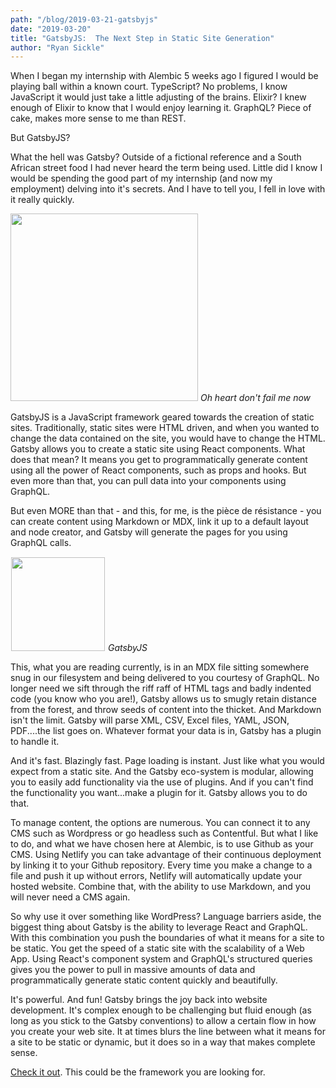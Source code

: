 ```yaml
---
path: "/blog/2019-03-21-gatsbyjs"
date: "2019-03-20"
title: "GatsbyJS:  The Next Step in Static Site Generation"
author: "Ryan Sickle"
---
```


When I began my internship with Alembic 5 weeks ago I figured I would be playing ball within a known court. TypeScript? No problems, I know JavaScript it would just take a little adjusting of the brains. Elixir? I knew enough of Elixir to know that I would enjoy learning it. GraphQL? Piece of cake, makes more sense to me than REST.

But GatsbyJS?

What the hell was Gatsby? Outside of a fictional reference and a South African street food
I had never heard the term being used. Little did I know I would be spending the good part of my internship (and now my employment) delving into it's secrets. And I have to tell you, I fell in love with it really quickly.

<div className="full-image-right">
  <img
    src="https://www.spar.co.za/getattachment/dfc1cbdd-4a2e-486e-8894-241ba7cbec59/image.aspx"
    width="300px"
  />
  <em>Oh heart don't fail me now</em>
</div>

GatsbyJS is a JavaScript framework geared towards the creation of static sites. Traditionally, static sites were HTML driven, and when you wanted to change the data contained on the site, you would have to change the HTML. Gatsby allows you to create a static site using React components. What does that mean? It means you get to programmatically generate content using all the power of React components, such as props and hooks. But even more than that, you can pull data into your components using GraphQL.

But even MORE than that - and this, for me, is the pièce de résistance - you can create content using Markdown or MDX, link it up to a default layout and node creator, and Gatsby will generate the pages for you using GraphQL calls.

<div className="half-image-left">
  <img
    src="https://www.gatsbyjs.org/static/gatsby-icon-4a9773549091c227cd2eb82ccd9c5e3a.png"
    width="150px"
    style="padding:1px;"
  />
  <em>GatsbyJS</em>
</div>

This, what you are reading currently, is in an MDX file sitting somewhere snug in our filesystem and being delivered to you courtesy of GraphQL. No longer need we sift through the riff raff of HTML tags and badly indented code (you know who you are!), Gatsby allows us to smugly retain distance from the forest, and throw seeds of content into the thicket.  And Markdown isn't the limit.  Gatsby will parse XML, CSV, Excel files, YAML, JSON, PDF....the list goes on.  Whatever format your data is in, Gatsby has a plugin to handle it.

And it's fast. Blazingly fast. Page loading is instant. Just like what you would expect from a static site. And the Gatsby eco-system is modular, allowing you to easily add functionality via the use of plugins. And if you can't find the functionality you want...make a plugin for it. Gatsby allows you to do that.

To manage content, the options are numerous. You can connect it to any CMS such as Wordpress or go headless such as Contentful. But what I like to do, and what we have chosen here at Alembic, is to use Github as your CMS. Using Netlify you can take advantage of their continuous deployment by linking it to your Github repository. Every time you make a change to a file and push it up without errors, Netlify will automatically update your hosted website. Combine that, with the ability to use Markdown, and you will never need a CMS again.

So why use it over something like WordPress? Language barriers aside, the biggest thing about Gatsby is the ability to leverage React and GraphQL. With this combination you push the boundaries of what it means for a site to be static. You get the speed of a static site with the scalability of a Web App. Using React's component system and GraphQL's structured queries gives you the power to pull in massive amounts of data and programmatically generate static content quickly and beautifully.

It's powerful. And fun! Gatsby brings the joy back into website development. It's complex enough to be challenging but fluid enough (as long as you stick to the Gatsby conventions) to allow a certain flow in how you create your web site. It at times blurs the line between what it means for a site to be static or dynamic, but it does so in a way that makes complete sense.

[Check it out](https://www.gatsbyjs.org/). This could be the framework you are looking for.
